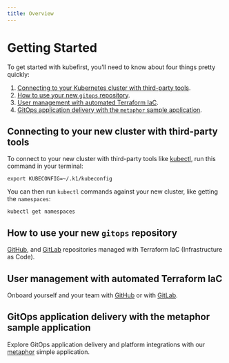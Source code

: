 ```yaml
---
title: Overview
---
```


# Getting Started

To get started with kubefirst, you'll need to know about four things pretty quickly:

1. [Connecting to your Kubernetes cluster with third-party tools](#connecting-to-your-new-cluster-with-third-party-tools).
2. [How to use your new `gitops` repository](#how-to-use-your-new-gitops-repository).
3. [User management with automated Terraform IaC](#user-management-with-automated-terraform-iac).
4. [GitOps application delivery with the `metaphor` sample application](#gitops-application-delivery-with-the-metaphor-sample-application).

## Connecting to your new cluster with third-party tools

To connect to your new cluster with third-party tools like [kubectl](https://github.com/kubernetes/kubectl), run this command in your terminal:

```shell
export KUBECONFIG=~/.k1/kubeconfig
```

You can then run `kubectl` commands against your new cluster, like getting the `namespaces`:

```shell
kubectl get namespaces
```

## How to use your new `gitops` repository

[GitHub](github/repositories.md), and [GitLab](gitlab/repositories.md) repositories managed with Terraform IaC (Infrastructure as Code).

## User management with automated Terraform IaC

Onboard yourself and your team with [GitHub](github/user-creation.md) or with [GitLab](gitlab/user-creation.md).

## GitOps application delivery with the metaphor sample application

Explore GitOps application delivery and platform integrations with our [metaphor](@site/docs/common/metaphor.mdx) simple application.